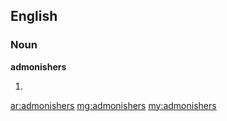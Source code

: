 ==English==

===Noun===
'''admonishers'''

# {{plural of|[[admonisher]]}}

[[ar:admonishers]]
[[mg:admonishers]]
[[my:admonishers]]